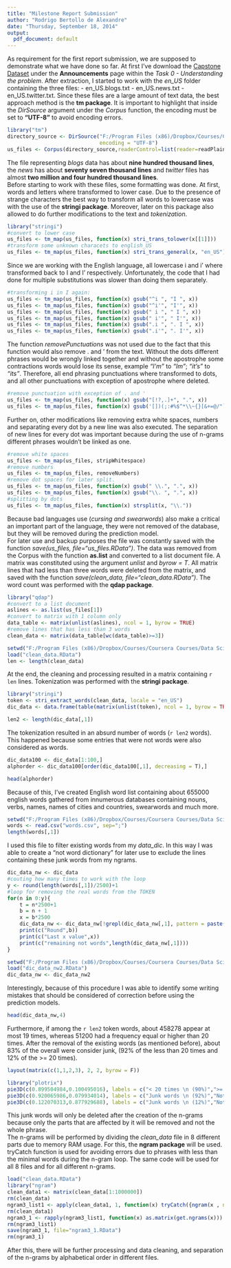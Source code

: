 ---
title: "Milestone Report Submission"
author: "Rodrigo Bertollo de Alexandre"
date: "Thursday, September 18, 2014"
output:
  pdf_document: default
---

As requirement for the first report submission, we are supposed to demonstrate what we have done so far.
At first I've download the [Capstone Dataset]( https://d396qusza40orc.cloudfront.net/dsscapstone/dataset/Coursera-SwiftKey.zip) under the **Announcements** page within the *Task 0 - Understanding the problem*. After extraction, I started to work with the *en_US* folder containing the three files:
- en_US.blogs.txt
- en_US.news.txt
- en_US.twitter.txt.
Since these files are a large amount of text data, the best approach method is the **tm package**. It is important to highlight that inside the *DirSource* argument under the *Corpus* function, the encoding must be set to **"UTF-8"** to avoid encoding errors.
```{r importing files, eval=FALSE, cache=TRUE, echo = FALSE }
library("tm")
directory_source <- DirSource("F:/Program Files (x86)/Dropbox/Courses/Coursera Courses/Data Science Capstone on Coursera/Data/final/en_US", 
                              encoding = "UTF-8")
us_files <- Corpus(directory_source,readerControl=list(reader=readPlain))
```
The file representing *blogs* data has about **nine hundred thousand lines**, the *news* has about **seventy seven thousand lines** and *twitter* files has almost **two million and four hundred thousand lines**.  
Before starting to work with these files, some formatting was done. At first, words and letters where transformed to lower case. Due to the presence of strange characters the best way to transform all words to lowercase was with the use of the **stringi package**. Moreover, later on this package also allowed to do further modifications to the text and *tokenization*.
```{r tolower, cache=TRUE, eval=FALSE, echo = FALSE }
library("stringi")
#convert to lower case
us_files <- tm_map(us_files, function(x) stri_trans_tolower(x[[1]]))
#transform some unknown characets to english_US
us_files <- tm_map(us_files, function(x) stri_trans_general(x, "en_US"))
```
Since we are working with the English language, all lowercase i and i' where transformed back to I and I' respectively. Unfortunately, the code that I had done for multiple substitutions was slower than doing them separately.
```{r  convert i to I, cahce=TRUE, eval=FALSE, echo = FALSE}
#transforming i in I again:
us_files <- tm_map(us_files, function(x) gsub("^i ", "I ", x))
us_files <- tm_map(us_files, function(x) gsub("^i'", "I'", x))
us_files <- tm_map(us_files, function(x) gsub(" i ", " I ", x))
us_files <- tm_map(us_files, function(x) gsub(" i'", " I'", x))
us_files <- tm_map(us_files, function(x) gsub(".i ", ". I ", x))
us_files <- tm_map(us_files, function(x) gsub(".i'", ". I'", x))
```
The function *removePunctuations* was not used due to the fact that this function would also remove . and ' from the text. Without the dots different phrases would be wrongly linked together and without the apostrophe some contractions words would lose its sense, example *"I'm"* to *"Im"*; *"it's"* to *"its"*. Therefore, all end phrasing punctuations where transformed to dots, and all other punctuations with exception of apostrophe where deleted.
```{r  remove punctuatinos, cahce=TRUE, eval=FALSE, echo = FALSE}
#remove punctuation with exception of . and '
us_files <- tm_map(us_files, function(x) gsub("[!?,.]+", ".", x))
us_files <- tm_map(us_files, function(x) gsub('[])(;:#%$^*\\~{}[&+=@/"`|<>_]+', "", x))
```
Further on, other modifications like removing extra white spaces, numbers and separating every dot by a new line was also executed. The separation of new lines for every dot was important because during the use of n-grams different phrases wouldn't be linked as one.
```{r  strip by line, cahce=TRUE, eval=FALSE, echo = FALSE}
#remove white spaces
us_files <- tm_map(us_files, stripWhitespace)
#remove numbers
us_files <- tm_map(us_files, removeNumbers)
#remove dot spaces for later split.
us_files <- tm_map(us_files, function(x) gsub(" \\.", ".", x))
us_files <- tm_map(us_files, function(x) gsub("\\. ", ".", x))
#splitting by dots
us_files <- tm_map(us_files, function(x) strsplit(x, "\\."))
```
Because bad languages use (*cursing and swearwords*) also make a critical an important part of the language, they were not removed of the database, but they will be removed during the prediction model.  
For later use and backup purposes the file was constantly saved with the function *save(us_files, file="us_files.RData")*. The data was removed from the Corpus with the function **as.list** and converted to a list document file. A matrix was constituted using the argument *unlist* and *byrow = T*. 
All matrix lines that had less than three words were deleted from the matrix, and saved with the function *save(clean_data, file="clean_data.RData")*. The word count was performed with the **qdap package**.  
```{r  transform and clean corpus, cahce=TRUE, eval=FALSE, echo = FALSE}
library("qdap")
#convert to a list document
aslines <- as.list(us_files[1])
#convert to matrix with 1 column only
data_table <- matrix(unlist(aslines), ncol = 1, byrow = TRUE)
#remove lines that has less than 3 words
clean_data <- matrix(data_table[wc(data_table)>=3])
```
```{r load clean data , cahce=TRUE, echo = FALSE}
setwd("F:/Program Files (x86)/Dropbox/Courses/Coursera Courses/Data Science Capstone on Coursera/Data")
load("clean_data.RData")
len <- length(clean_data)
```
At the end, the cleaning and processing resulted in a matrix containing `r len` lines.
Tokenization was performed with the **stringi package**.  
```{r  tokenization, cahce=TRUE, echo = FALSE}
library("stringi")
token <- stri_extract_words(clean_data, locale = "en_US")
dic_data <- data.frame(table(matrix(unlist(token), ncol = 1, byrow = TRUE)))
```
```{r  , cahce=TRUE, echo = FALSE}
len2 <- length(dic_data[,1])
```
The tokenization resulted in an absurd number of words (`r len2` words). This happened because some entries that were not words were also considered as words.  
```{r  strange words, cahce=TRUE, echo = FALSE}
dic_data100 <- dic_data[1:100,]
alphorder <- dic_data100[order(dic_data100[,1], decreasing = T),]
```
```{r  strange words2, cahce=TRUE,  echo = FALSE}

head(alphorder)
```
Because of this, I've created English word list containing about 655000 english words gathered from innumerous databases containing nouns, verbs, names, names of cities and countries, swearwords and much more.  
```{r  word list, cahce=TRUE, echo = FALSE, eval=FALSE }
setwd("F:/Program Files (x86)/Dropbox/Courses/Coursera Courses/Data Science Capstone on Coursera/Data")
words <- read.csv("words.csv", sep=";")
length(words[,1])
```
I used this file to filter existing words from my *data_dic*. In this way I was able to create a "not word dictionary" for later use to exclude the lines containing these junk words from my ngrams.
```{r loop , cahce=TRUE, eval=FALSE, echo = FALSE}
dic_data_nw <- dic_data
#couting how many times to work with the loop
y <- round(length(words[,1])/2500)+1
#loop for removing the real words from the TOKEN
for(n in 0:y){
    t = n*2500+1
    b = n + 1
    x = b*2500
    dic_data_nw <- dic_data_nw[!grepl(dic_data_nw[,1], pattern = paste("^",words[t:x,],"$", collapse="|",sep="")),]
    print(c("Round",b))
    print(c("Last x value",x))
    print(c("remaining not words",length(dic_data_nw[,1])))
}
```
```{r load notword , cahce=TRUE, echo = FALSE}
setwd("F:/Program Files (x86)/Dropbox/Courses/Coursera Courses/Data Science Capstone on Coursera/Data")
load("dic_data_nw2.RData")
dic_data_nw <- dic_data_nw2
```
Interestingly, because of this procedure I was able to identify some writing mistakes that should be considered of correction before using the prediction models.  
```{r erros , cahce=TRUE, echo = FALSE}
head(dic_data_nw,4)
```
Furthermore, if among the `r len2` token words, about 458278 appear at most 19 times, whereas 51200 had a frequency equal or higher than 20 times. After the removal of the existing words (as mentioned before), about 83% of the overall were consider junk, (92% of the less than 20 times and 12% of the >= 20 times).  
```{r piechart , cahce=TRUE, echo = FALSE, fig.height=3.5}
layout(matrix(c(1,1,2,3), 2, 2, byrow = F))

library("plotrix")
pie3D(c(0.899504984,0.100495016), labels = c("< 20 times \n (90%)",">= 20 times \n (10%)"),  main="Accumulation of the words by \n the number of time they appear", col=rainbow(2), radius = 0.9)
pie3D(c(0.920065986,0.079934014), labels = c("Junk words \n (92%)","Not junk \n (8%)"),  main="Junk words within the \n words that appeared < 20 times", col=rainbow(2), radius = 3.9)
pie3D(c(0.122070313,0.877929688), labels = c("Junk words \n (12%)","Not junk \n (88%)"),  main="Junk words within the \n words that appeared >= 20 times", col=rainbow(2), radius = 3.9)
```
This junk words will only be deleted after the creation of the n-grams because only the parts that are affected by it will be removed and not the whole phrase.  
The n-grams will be performed by dividing the *clean_data* file in 8 different parts due to memory RAM usage. For this, the **ngram package** will be used. tryCatch function is used for avoiding errors due to phrases with less than the minimal words during the n-gram loop. The same code will be used for all 8 files and for all different n-grams.  
```{r ngram , cahce=TRUE, eval=FALSE, echo = FALSE}
load("clean_data.RData")
library("ngram")
clean_data1 <- matrix(clean_data[1:1000000])
rm(clean_data)
ngram3_list1 <- apply(clean_data1, 1, function(x) tryCatch({ngram(x , n =3)}, error=function(e){}))
rm(clean_data1)
ngram3_1 <- rapply(ngram3_list1, function(x) as.matrix(get.ngrams(x)))
rm(ngram3_list1)
save(ngram3_1, file="ngram3_1.RData")
rm(ngram3_1)
```
After this, there will be further processing and data cleaning, and separation of the n-grams by alphabetical order in different files.
